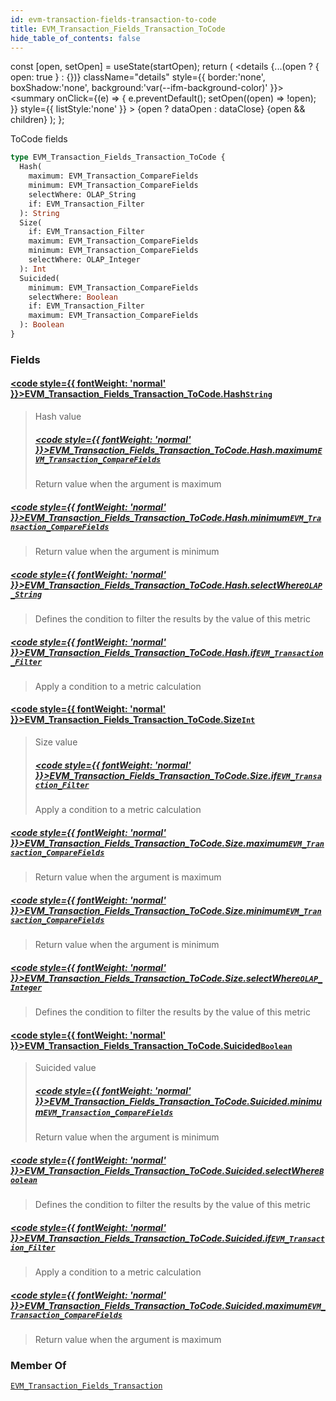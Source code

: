 ```yaml
---
id: evm-transaction-fields-transaction-to-code
title: EVM_Transaction_Fields_Transaction_ToCode
hide_table_of_contents: false
---
```







  const [open, setOpen] = useState(startOpen);
  return (
    <details {...(open ? { open: true } : {})} className="details" style={{ border:'none', boxShadow:'none', background:'var(--ifm-background-color)' }}>
      <summary
        onClick={(e) => {
          e.preventDefault();
          setOpen((open) => !open);
        }}
        style={{ listStyle:'none' }}
      >
      {open ? dataOpen : dataClose}
      </summary>
      {open && children}
    </details>
  );
};










ToCode fields


```graphql
type EVM_Transaction_Fields_Transaction_ToCode {
  Hash(
    maximum: EVM_Transaction_CompareFields
    minimum: EVM_Transaction_CompareFields
    selectWhere: OLAP_String
    if: EVM_Transaction_Filter
  ): String
  Size(
    if: EVM_Transaction_Filter
    maximum: EVM_Transaction_CompareFields
    minimum: EVM_Transaction_CompareFields
    selectWhere: OLAP_Integer
  ): Int
  Suicided(
    minimum: EVM_Transaction_CompareFields
    selectWhere: Boolean
    if: EVM_Transaction_Filter
    maximum: EVM_Transaction_CompareFields
  ): Boolean
}
```




### Fields

#### [<code style={{ fontWeight: 'normal' }}>EVM_Transaction_Fields_Transaction_ToCode.<b>Hash</b></code>](#)<Bullet />[`String`](/docs/graphql-reference/scalars/string) <Badge class="badge badge--secondary" text="scalar"/> 
> 
> 
> Hash value
> ##### [<code style={{ fontWeight: 'normal' }}>EVM_Transaction_Fields_Transaction_ToCode.Hash.<b>maximum</b></code>](#)<Bullet />[`EVM_Transaction_CompareFields`](/docs/graphql-reference/enums/evm-transaction-compare-fields) <Badge class="badge badge--secondary" text="enum"/> 
> 
> 
> Return value when the argument is maximum
> 

##### [<code style={{ fontWeight: 'normal' }}>EVM_Transaction_Fields_Transaction_ToCode.Hash.<b>minimum</b></code>](#)<Bullet />[`EVM_Transaction_CompareFields`](/docs/graphql-reference/enums/evm-transaction-compare-fields) <Badge class="badge badge--secondary" text="enum"/> 
> 
> 
> Return value when the argument is minimum
> 

##### [<code style={{ fontWeight: 'normal' }}>EVM_Transaction_Fields_Transaction_ToCode.Hash.<b>selectWhere</b></code>](#)<Bullet />[`OLAP_String`](/docs/graphql-reference/inputs/olap-string) <Badge class="badge badge--secondary" text="input"/> 
> 
> 
> Defines the condition to filter the results by the value of this metric
> 

##### [<code style={{ fontWeight: 'normal' }}>EVM_Transaction_Fields_Transaction_ToCode.Hash.<b>if</b></code>](#)<Bullet />[`EVM_Transaction_Filter`](/docs/graphql-reference/inputs/evm-transaction-filter) <Badge class="badge badge--secondary" text="input"/> 
> 
> 
> Apply a condition to a metric calculation
> 

#### [<code style={{ fontWeight: 'normal' }}>EVM_Transaction_Fields_Transaction_ToCode.<b>Size</b></code>](#)<Bullet />[`Int`](/docs/graphql-reference/scalars/int) <Badge class="badge badge--secondary" text="scalar"/> 
> 
> 
> Size value
> ##### [<code style={{ fontWeight: 'normal' }}>EVM_Transaction_Fields_Transaction_ToCode.Size.<b>if</b></code>](#)<Bullet />[`EVM_Transaction_Filter`](/docs/graphql-reference/inputs/evm-transaction-filter) <Badge class="badge badge--secondary" text="input"/> 
> 
> 
> Apply a condition to a metric calculation
> 

##### [<code style={{ fontWeight: 'normal' }}>EVM_Transaction_Fields_Transaction_ToCode.Size.<b>maximum</b></code>](#)<Bullet />[`EVM_Transaction_CompareFields`](/docs/graphql-reference/enums/evm-transaction-compare-fields) <Badge class="badge badge--secondary" text="enum"/> 
> 
> 
> Return value when the argument is maximum
> 

##### [<code style={{ fontWeight: 'normal' }}>EVM_Transaction_Fields_Transaction_ToCode.Size.<b>minimum</b></code>](#)<Bullet />[`EVM_Transaction_CompareFields`](/docs/graphql-reference/enums/evm-transaction-compare-fields) <Badge class="badge badge--secondary" text="enum"/> 
> 
> 
> Return value when the argument is minimum
> 

##### [<code style={{ fontWeight: 'normal' }}>EVM_Transaction_Fields_Transaction_ToCode.Size.<b>selectWhere</b></code>](#)<Bullet />[`OLAP_Integer`](/docs/graphql-reference/inputs/olap-integer) <Badge class="badge badge--secondary" text="input"/> 
> 
> 
> Defines the condition to filter the results by the value of this metric
> 

#### [<code style={{ fontWeight: 'normal' }}>EVM_Transaction_Fields_Transaction_ToCode.<b>Suicided</b></code>](#)<Bullet />[`Boolean`](/docs/graphql-reference/scalars/boolean) <Badge class="badge badge--secondary" text="scalar"/> 
> 
> 
> Suicided value
> ##### [<code style={{ fontWeight: 'normal' }}>EVM_Transaction_Fields_Transaction_ToCode.Suicided.<b>minimum</b></code>](#)<Bullet />[`EVM_Transaction_CompareFields`](/docs/graphql-reference/enums/evm-transaction-compare-fields) <Badge class="badge badge--secondary" text="enum"/> 
> 
> 
> Return value when the argument is minimum
> 

##### [<code style={{ fontWeight: 'normal' }}>EVM_Transaction_Fields_Transaction_ToCode.Suicided.<b>selectWhere</b></code>](#)<Bullet />[`Boolean`](/docs/graphql-reference/scalars/boolean) <Badge class="badge badge--secondary" text="scalar"/> 
> 
> 
> Defines the condition to filter the results by the value of this metric
> 

##### [<code style={{ fontWeight: 'normal' }}>EVM_Transaction_Fields_Transaction_ToCode.Suicided.<b>if</b></code>](#)<Bullet />[`EVM_Transaction_Filter`](/docs/graphql-reference/inputs/evm-transaction-filter) <Badge class="badge badge--secondary" text="input"/> 
> 
> 
> Apply a condition to a metric calculation
> 

##### [<code style={{ fontWeight: 'normal' }}>EVM_Transaction_Fields_Transaction_ToCode.Suicided.<b>maximum</b></code>](#)<Bullet />[`EVM_Transaction_CompareFields`](/docs/graphql-reference/enums/evm-transaction-compare-fields) <Badge class="badge badge--secondary" text="enum"/> 
> 
> 
> Return value when the argument is maximum
> 



### Member Of

[`EVM_Transaction_Fields_Transaction`](/docs/graphql-reference/objects/evm-transaction-fields-transaction)  <Badge class="badge badge--secondary" text="object"/>

